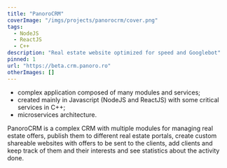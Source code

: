 ```yaml
---
title: "PanoroCRM"
coverImage: "/imgs/projects/panorocrm/cover.png"
tags: 
  - NodeJS
  - ReactJS
  - C++
description: "Real estate website optimized for speed and Googlebot"
pinned: 1
url: "https://beta.crm.panoro.ro"
otherImages: []
---
```

- complex application composed of many modules and services;
- created mainly in Javascript (NodeJS and ReactJS) with some critical services
in C++;
- microservices architecture.

PanoroCRM is a complex CRM with multiple modules for managing real estate
offers, publish them to different real estate portals, create custom
shareable websites with offers to be sent to the clients, add clients and keep
track of them and their interests and see statistics about the activity done.


